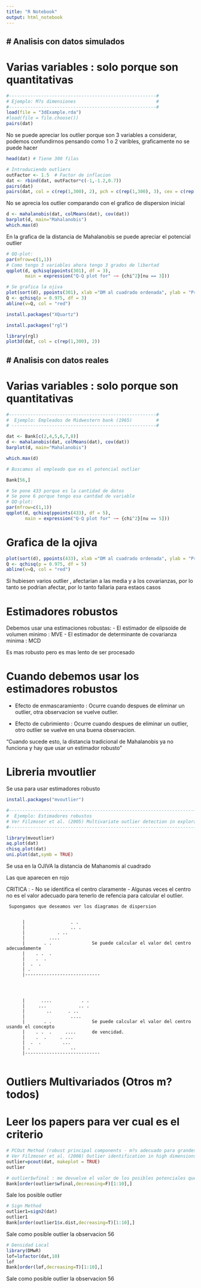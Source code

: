 ```yaml
---
title: "R Notebook"
output: html_notebook
---
```


# Analisis con datos simulados
--------------------------------
# Varias variables  : solo porque son quantitativas

```r
#-------------------------------------------------------#
# Ejemplo: M?s dimensiones                              #
#-------------------------------------------------------#
load(file = "3dExample.rda")
#load(file = file.choose())
pairs(dat)
```
No se puede apreciar los outlier porque son 3 variables a considerar, podemos confundirnos pensando como 1 o 2 varibles, graficamente no se puede hacer


```r
head(dat) # Tiene 300 filas
```

```r
# Introduciendo outliers
outFactor <- 1.5  # Factor de inflacion
dat <- rbind(dat, outFactor*c(-1,-1.2,0.7))  
pairs(dat)
pairs(dat, col = c(rep(1,300), 2), pch = c(rep(1,300), 3), cex = c(rep(1,300), 2))

```
No se aprecia los outlier comparando con el grafico de dispersion inicial

```r
d <- mahalanobis(dat, colMeans(dat), cov(dat))
barplot(d, main="Mahalanobis")
which.max(d)

```
En la grafica de la distancia de Mahalanobis se puede apreciar el potencial outlier
```r
# QQ-plot:
par(mfrow=c(1,1))
# Como tengo 3 variables ahora tengo 3 grados de libertad
qqplot(d, qchisq(ppoints(301), df = 3),  
       main = expression("Q-Q plot for" ~~ {chi^2}[nu == 3]))

```

```r
# Se grafica la ojiva
plot(sort(d), ppoints(301), xlab ="DM al cuadrado ordenada", ylab = "Probabilidad Acumulada")
Q <- qchisq(p = 0.975, df = 3)
abline(v=Q, col = "red")
```
```r
install.packages("XQuartz")
```

```r
install.packages("rgl")
```

```r
library(rgl)
plot3d(dat, col = c(rep(1,300), 2))
```

# Analisis con datos reales
--------------------------------
# Varias variables  : solo porque son quantitativas

```r

#-------------------------------------------------------#
#  Ejemplo: Empleados de Midwestern bank (1965)         #
# ------------------------------------------------------#

dat <- Bank[c(2,4,5,6,7,8)]
d <- mahalanobis(dat, colMeans(dat), cov(dat))
barplot(d, main="Mahalanobis")

```

```r
which.max(d)

```

```r
# Buscamos al empleado que es el potencial outlier

Bank[56,]
```

```r
# Se pone 433 porque es la cantidad de datos
# Se pone 6 porque tengo esa cantdad de variable
# QQ-plot:
par(mfrow=c(1,1))
qqplot(d, qchisq(ppoints(433), df = 5),
       main = expression("Q-Q plot for" ~~ {chi^2}[nu == 5]))


```
# Grafica de la ojiva
```r
plot(sort(d), ppoints(433), xlab ="DM al cuadrado ordenada", ylab = "Probabilidad Acumulada")
Q <- qchisq(p = 0.975, df = 5)
abline(v=Q, col = "red")
```
Si hubiesen varios outlier , afectarian a las media  y a los covarianzas, por lo tanto se podrian afectar, por lo tanto fallaria para estaos casos

# Estimadores robustos
Debemos usar una estimaciones robustas:
- El estimador de elipsoide de volumen minimo : MVE
- El estimador de determinante de covarianza minima : MCD

Es mas robusto pero es mas lento de ser procesado

# Cuando debemos usar los estimadores robustos

- Efecto de enmascaramiento : Ocurre cuando despues de eliminar un outlier, otra observacion se vuelve outlier.

- Efecto de cubrimiento : Ocurre cuando despues de eliminar un outlier, otro outlier se vuelve en una buena observacion.

"Cuando sucede esto, la distancia tradicional de Mahalanobis ya no funciona y hay que usar un estimador robusto"

# Libreria mvoutlier
Se usa para usar estimadores robusto

```r
install.packages("mvoutlier")
```


```r
#--------------------------------------------------------------------------------------- #
#  Ejemplo: Estimadores robustos                                                       #
# Ver Filzmoser et al. (2005) Multivariate outlier detection in exploration geochemistry #
#----------------------------------------------------------------------------------------#

library(mvoutlier)
aq.plot(dat)
chisq.plot(dat)
uni.plot(dat,symb = TRUE)
```
Se usa en la OJIVA la distancia de Mahanomis al cuadrado

Las que aparecen en rojo 

CRITICA : 
 - No se identifica el centro claramente
 - Algunas veces el centro no es el valor adecuado para tenerlo de refencia para calcular el outlier.
    
     Supongamos que deseamos ver los diagramas de dispersion
     
      
          |                 . .
          |                 .. .
          |            . ..
          |         ....
          |       . .               Se puede calcular el valor del centro adecuadamente
          |    . .  . 
          |    .  . 
          |  .  .
          | . 
          |----------------------------
          
            


          |      ....           . .
          |     ...            .. .
          |        ..      . ..
          |                 ....
          |       . .               Se puede calcular el valor del centro usando el concepto
          |    . .  .     ....      de vencidad.
          |    .  .     . ...
          |  .  .        ...
          | .               ..
          |----------------------------
           
 
 
#########################################################
#  Outliers Multivariados (Otros m?todos)               #
#########################################################

# Leer los papers para ver cual es el criterio 

```r
# PCOut Method (robust principal components - m?s adecuado para grandes dimensiones)
# Ver Filzmoser et al. (2008) Outlier identification in high dimensions
outlier=pcout(dat, makeplot = TRUE)
outlier 

```
```r
# outlier$wfinal : me devuelve el valor de los posibles potenciales que pueden ser outlier
Bank[order(outlier$wfinal,decreasing=F)[1:10],]
```
Sale los  posible outlier 

```r
# Sign Method
outlier1=sign2(dat)
outlier1
Bank[order(outlier1$x.dist,decreasing=T)[1:10],]
```
Sale como posible outlier la observacion 56
```r
# Densidad Local
library(DMwR)
lof=lofactor(dat,10)
lof
Bank[order(lof,decreasing=T)[1:10],]
```
Sale como posible outlier la observacion 56
